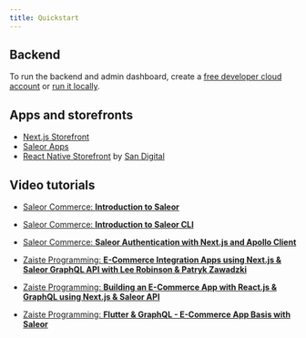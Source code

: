 ```yaml
---
title: Quickstart
---
```


## Backend

To run the backend and admin dashboard, create a [free developer cloud account](https://cloud.saleor.io/) or
[run it locally](setup/docker-compose.mdx).

## Apps and storefronts

- [Next.js Storefront](https://github.com/saleor/storefront/)
- [Saleor Apps](developer/extending/apps/quickstart.mdx)
- [React Native Storefront](https://github.com/san-digital/saleor-react-native-starter) by [San Digital](https://sandigital.uk/)

## Video tutorials

- [Saleor Commerce: **Introduction to Saleor**](https://www.youtube.com/watch?v=6XCpeP73qtA)
- [Saleor Commerce: **Introduction to Saleor CLI**](https://www.youtube.com/watch?v=b1TvC1UFk1w)
- [Saleor Commerce: **Saleor Authentication with Next.js and Apollo Client**](https://www.youtube.com/watch?v=t6nxBk7JHCw)

- [Zaiste Programming: **E-Commerce Integration Apps using Next.js & Saleor GraphQL API with Lee Robinson & Patryk Zawadzki**](https://www.youtube.com/watch?v=AqqgAXgt5t8)
- [Zaiste Programming: **Building an E-Commerce App with React.js & GraphQL using Next.js & Saleor API**](https://www.youtube.com/watch?v=85vMColDHEo)
- [Zaiste Programming: **Flutter & GraphQL - E-Commerce App Basis with Saleor**](https://www.youtube.com/watch?v=3gRj2XMPkzE)
